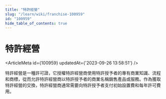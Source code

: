 ```yaml
---
title: "特許經營"
slug: "/learn/wiki/franchise-100959"
id: "100959"
hide_table_of_contents: true
---
```



# 特許經營

<ArticleMeta id={100959} updatedAt={'2023-09-26 13:58:51'} />
<div className='border-solid border-b border-t-0 my-4 border-[var(--ifm-color-gray-300)]' />

特許經營是一種許可證，它授權特許經營商使用特許授予者的專有商業知識、流程和商標，從而允許特許經營商以特許授予者的商業名稱銷售產品或服務。作為獲取特許經營的交換，特許經營商通常需要向特許授予者支付初始設置費和每年許可費用。
